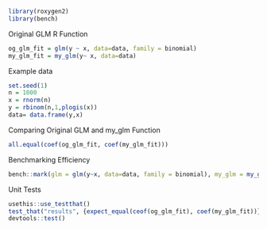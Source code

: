 ```r
library(roxygen2)
library(bench)
```


Original GLM R Function
```r
og_glm_fit = glm(y ~ x, data=data, family = binomial)
my_glm_fit = my_glm(y~ x, data=data)
```

Example data
```r
set.seed(1)
n = 1000
x = rnorm(n)
y = rbinom(n,1,plogis(x))
data= data.frame(y,x)
```



Comparing Original GLM and my_glm Function
```r
all.equal(coef(og_glm_fit, coef(my_glm_fit)))
```

Benchmarking Efficiency
```r
bench::mark(glm = glm(y~x, data=data, family = binomial), my_glm = my_glm(y~x, data=data), check=FALSE)
```

Unit Tests
```r
usethis::use_testthat()
test_that("results", {expect_equal(ceof(og_glm_fit), coef(my_glm_fit))})
devtools::test()
```

